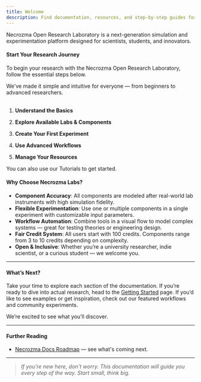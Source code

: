 ```yaml
---
title: Welcome
description: Find documentation, resources, and step-by-step guides for using Necrozma Open Research Laboratory.
---
```



Necrozma Open Research Laboratory is a next-generation simulation and experimentation platform designed for scientists, students, and innovators.


#### Start Your Research Journey

To begin your research with the Necrozma Open Research Laboratory, follow the essential steps below. 

We've made it simple and intuitive for everyone — from beginners to advanced researchers.
<br/>
<br/>

<Steps>

1. **Understand the Basics**  
   <LinkCard
     title="Getting Started"
     href="/guides/getting-started/"
     description="Learn how to create your first experiment or workflow, manage components, and use your credits efficiently."
   />

2. **Explore Available Labs & Components**  
   <LinkCard
     title="Labs & Equipment"
     href="/https://openresearchlaboratory.necrozmalabs.com/experiment"
     description="Browse all available virtual labs and scientific components."
   />

3. **Create Your First Experiment**  
   <LinkCard
     title="Creating Experiments"
     href="https://openresearchlaboratory.necrozmalabs.com/experiment"
     description="Set up an experiment in the lab environment of your choice."
   />

4. **Use Advanced Workflows**  
   <LinkCard
     title="Workflows"
     href="https://openresearchlaboratory.necrozmalabs.com/workflow"
     description="Build multi-step simulations by linking equipment using drag-and-drop workflows."
   />

5. **Manage Your Resources**  
   <LinkCard
     title="Credits & Costs"
     href="/guides/credit/"
     description="Understand the credits system, component costs, and how to maximize your free credits as a new user."
   />


</Steps>

<Aside>You can also use our Tutorials to get started.</Aside>


#### Why Choose Necrozma Labs?

- **Component Accuracy**: All components are modeled after real-world lab instruments with high simulation fidelity.
- **Flexible Experimentation**: Use one or multiple components in a single experiment with customizable input parameters.
- **Workflow Automation**: Combine tools in a visual flow to model complex systems — great for testing theories or engineering design.
- **Fair Credit System**: All users start with 100 credits. Components range from 3 to 10 credits depending on complexity.
- **Open & Inclusive**: Whether you’re a university researcher, indie scientist, or a curious student — we welcome you.

---

#### What’s Next?

Take your time to explore each section of the documentation. If you’re ready to dive into actual research, head to the [Getting Started](/guides/getting-started/) page. If you’d like to see examples or get inspiration, check out our featured workflows and community experiments.

We’re excited to see what you’ll discover.

---

#### Further Reading

- [Necrozma Docs Roadmap](/docs/roadmap) — see what's coming next.

---

> *If you're new here, don't worry. This documentation will guide you every step of the way. Start small, think big.*